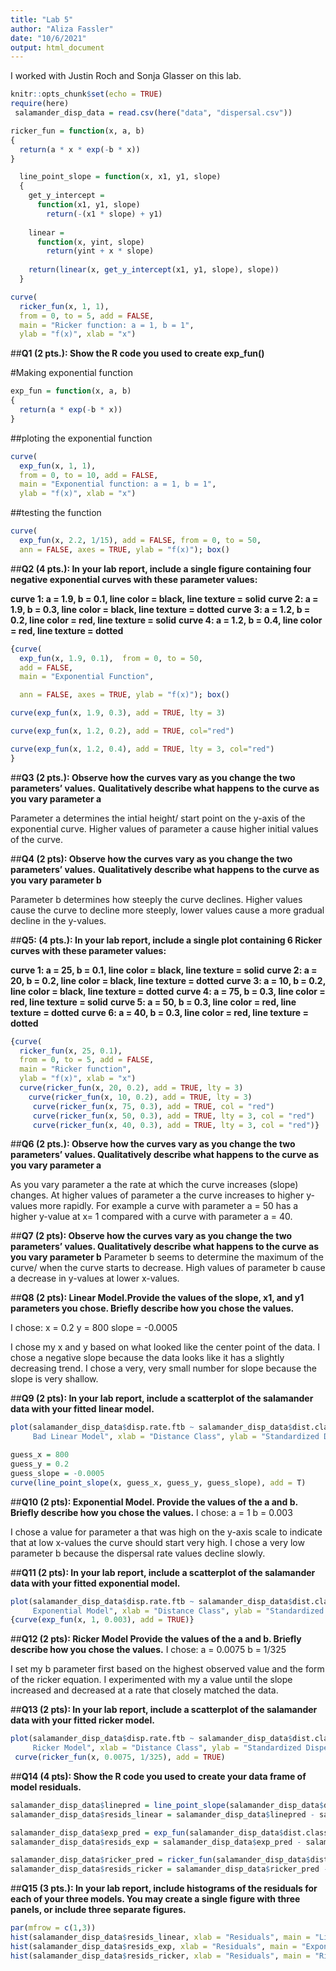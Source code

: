 ```yaml
---
title: "Lab 5"
author: "Aliza Fassler"
date: "10/6/2021"
output: html_document
---
```

I worked with Justin Roch and Sonja Glasser on this lab.


```r
knitr::opts_chunk$set(echo = TRUE)
require(here)
 salamander_disp_data = read.csv(here("data", "dispersal.csv"))

ricker_fun = function(x, a, b) 
{
  return(a * x * exp(-b * x))
}

  line_point_slope = function(x, x1, y1, slope)
  {
    get_y_intercept = 
      function(x1, y1, slope) 
        return(-(x1 * slope) + y1)
    
    linear = 
      function(x, yint, slope) 
        return(yint + x * slope)
    
    return(linear(x, get_y_intercept(x1, y1, slope), slope))
  }
```

```r
curve(
  ricker_fun(x, 1, 1), 
  from = 0, to = 5, add = FALSE, 
  main = "Ricker function: a = 1, b = 1",
  ylab = "f(x)", xlab = "x")
```
##**Q1 (2 pts.): Show the R code you used to create exp_fun()**

#Making exponential function
```r
exp_fun = function(x, a, b) 
{
  return(a * exp(-b * x))
}
```

##ploting the exponential function
```r
curve(
  exp_fun(x, 1, 1), 
  from = 0, to = 10, add = FALSE, 
  main = "Exponential function: a = 1, b = 1",
  ylab = "f(x)", xlab = "x")
```

##testing the function
```r
curve(
  exp_fun(x, 2.2, 1/15), add = FALSE, from = 0, to = 50,
  ann = FALSE, axes = TRUE, ylab = "f(x)"); box()
```
##**Q2 (4 pts.): In your lab report, include a single figure containing four negative exponential curves with these parameter values:**

**curve 1: a = 1.9, b = 0.1, line color = black, line texture = solid**
**curve 2: a = 1.9, b = 0.3, line color = black, line texture = dotted**
**curve 3: a = 1.2, b = 0.2, line color = red, line texture = solid**
**curve 4: a = 1.2, b = 0.4, line color = red, line texture = dotted**

```r
{curve(
  exp_fun(x, 1.9, 0.1),  from = 0, to = 50,
  add = FALSE, 
  main = "Exponential Function",

  ann = FALSE, axes = TRUE, ylab = "f(x)"); box()

curve(exp_fun(x, 1.9, 0.3), add = TRUE, lty = 3)

curve(exp_fun(x, 1.2, 0.2), add = TRUE, col="red")

curve(exp_fun(x, 1.2, 0.4), add = TRUE, lty = 3, col="red")
}
```

##**Q3 (2 pts.): Observe how the curves vary as you change the two parameters’ values.**
**Qualitatively describe what happens to the curve as you vary parameter a**


Parameter a determines the intial height/ start point on the y-axis of the exponential curve. Higher values of parameter a cause higher initial values of the curve. 


##**Q4 (2 pts): Observe how the curves vary as you change the two parameters’ values.**
**Qualitatively describe what happens to the curve as you vary parameter b**

Parameter b determines how steeply the curve declines. Higher values cause the curve to decline more steeply, lower values cause a more gradual decline in the y-values. 



##**Q5: (4 pts.): In your lab report, include a single plot containing 6 Ricker curves with these parameter values:**

**curve 1: a = 25, b = 0.1, line color = black, line texture = solid**
**curve 2: a = 20, b = 0.2, line color = black, line texture = dotted**
**curve 3: a = 10, b = 0.2, line color = black, line texture = dotted**
**curve 4: a = 75, b = 0.3, line color = red, line texture = solid**
**curve 5: a = 50, b = 0.3, line color = red, line texture = dotted**
**curve 6: a = 40, b = 0.3, line color = red, line texture = dotted**

```r
{curve(
  ricker_fun(x, 25, 0.1), 
  from = 0, to = 5, add = FALSE, 
  main = "Ricker function",
  ylab = "f(x)", xlab = "x")
  curve(ricker_fun(x, 20, 0.2), add = TRUE, lty = 3)
    curve(ricker_fun(x, 10, 0.2), add = TRUE, lty = 3)
     curve(ricker_fun(x, 75, 0.3), add = TRUE, col = "red")
     curve(ricker_fun(x, 50, 0.3), add = TRUE, lty = 3, col = "red")
     curve(ricker_fun(x, 40, 0.3), add = TRUE, lty = 3, col = "red")}
```


##**Q6 (2 pts.): Observe how the curves vary as you change the two parameters’ values. Qualitatively describe what happens to the curve as you vary parameter a**

As you vary parameter a the rate at which the curve increases (slope) changes. At higher values of parameter a the curve increases to higher y-values more rapidly. For example a curve with parameter a = 50 has a higher y-value at x= 1 compared with a curve with parameter a = 40.  

##**Q7 (2 pts): Observe how the curves vary as you change the two parameters’ values. Qualitatively describe what happens to the curve as you vary parameter b**
Parameter b seems to determine the maximum of the curve/ when the curve starts to decrease. High values of parameter b cause a decrease in y-values at lower x-values. 


##**Q8 (2 pts): Linear Model.Provide the values of the slope, x1, and y1 parameters you chose. Briefly describe how you chose the values.**

I chose:
x = 0.2
y = 800
slope = -0.0005

I chose my x and y based on what looked like the center point of the data. I chose a negative slope because the data looks like it has a slightly decreasing trend. I chose a very, very small number for slope because the slope is very shallow.

##**Q9 (2 pts): In your lab report, include a scatterplot of the salamander data with your fitted linear model.**
```r
plot(salamander_disp_data$disp.rate.ftb ~ salamander_disp_data$dist.class, main = "Marbled Salamanders - First Time Breeders
     Bad Linear Model", xlab = "Distance Class", ylab = "Standardized Dispersal Rate")

guess_x = 800
guess_y = 0.2
guess_slope = -0.0005
curve(line_point_slope(x, guess_x, guess_y, guess_slope), add = T)
```


##**Q10 (2 pts): Exponential Model. Provide the values of the a and b. Briefly describe how you chose the values.**
I chose: 
a = 1
b = 0.003

I chose a value for parameter a that was high on the y-axis scale to indicate that at low x-values the curve should start very high. I chose a very low parameter b because the dispersal rate values decline slowly.

##**Q11 (2 pts): In your lab report, include a scatterplot of the salamander data with your fitted exponential model.**
```r
plot(salamander_disp_data$disp.rate.ftb ~ salamander_disp_data$dist.class, main = "Marbled Salamanders - First Time Breeders
     Exponential Model", xlab = "Distance Class", ylab = "Standardized Dispersal Rate")
{curve(exp_fun(x, 1, 0.003), add = TRUE)}
```

##**Q12 (2 pts): Ricker Model Provide the values of the a and b. Briefly describe how you chose the values.**
I chose:
a = 0.0075
b = 1/325

I set my b parameter first based on the highest observed value and the form of the ricker equation. I experimented with my a value until the slope increased and decreased at a rate that closely matched the data. 

##**Q13 (2 pts): In your lab report, include a scatterplot of the salamander data with your fitted ricker model.**
```r
plot(salamander_disp_data$disp.rate.ftb ~ salamander_disp_data$dist.class, main = "Marbled Salamanders - First Time Breeders
     Ricker Model", xlab = "Distance Class", ylab = "Standardized Dispersal Rate")
 curve(ricker_fun(x, 0.0075, 1/325), add = TRUE)

```


##**Q14 (4 pts): Show the R code you used to create your data frame of model residuals.**

```r
salamander_disp_data$linepred = line_point_slope(salamander_disp_data$dist.class, guess_x, guess_y, guess_slope)
salamander_disp_data$resids_linear = salamander_disp_data$linepred - salamander_disp_data$disp.rate.ftb

salamander_disp_data$exp_pred = exp_fun(salamander_disp_data$dist.class, 1, 0.003)
salamander_disp_data$resids_exp = salamander_disp_data$exp_pred - salamander_disp_data$disp.rate.ftb

salamander_disp_data$ricker_pred = ricker_fun(salamander_disp_data$dist.class, 0.0075, 1/325)
salamander_disp_data$resids_ricker = salamander_disp_data$ricker_pred - salamander_disp_data$disp.rate.ftb 

```


##**Q15 (3 pts.): In your lab report, include histograms of the residuals for each of your three models. You may create a single figure with three panels, or include three separate figures.**
```r
par(mfrow = c(1,3))
hist(salamander_disp_data$resids_linear, xlab = "Residuals", main = "Linear Model Residuals" )
hist(salamander_disp_data$resids_exp, xlab = "Residuals", main = "Exponential Model Residuals" )
hist(salamander_disp_data$resids_ricker, xlab = "Residuals", main = "Ricker Model Residuals")
```

